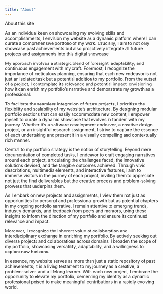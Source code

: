 ```yaml
---
title: "About"
---
```


About this site

As an individual keen on showcasing my evolving skills and accomplishments, I envision my website as a dynamic platform where I can curate a comprehensive portfolio of my work. Crucially, I aim to not only showcase past achievements but also proactively integrate all future projects and assignments into this digital showcase.

My approach involves a strategic blend of foresight, adaptability, and continuous engagement with my craft. Foremost, I recognize the importance of meticulous planning, ensuring that each new endeavor is not just an isolated task but a potential addition to my portfolio. From the outset of a project, I contemplate its relevance and potential impact, envisioning how it can enrich my portfolio's narrative and demonstrate my growth as a professional.

To facilitate the seamless integration of future projects, I prioritize the flexibility and scalability of my website's architecture. By designing modular portfolio sections that can easily accommodate new content, I empower myself to curate a dynamic showcase that evolves in tandem with my journey. Whether it's a software development endeavor, a creative design project, or an insightful research assignment, I strive to capture the essence of each undertaking and present it in a visually compelling and contextually rich manner.

Central to my portfolio strategy is the notion of storytelling. Beyond mere documentation of completed tasks, I endeavor to craft engaging narratives around each project, articulating the challenges faced, the innovative solutions devised, and the tangible outcomes achieved. Through vivid descriptions, multimedia elements, and interactive features, I aim to immerse visitors in the journey of each project, inviting them to appreciate not just the final deliverables but the creative process and problem-solving prowess that underpins them.

As I embark on new projects and assignments, I view them not just as opportunities for personal and professional growth but as potential chapters in my ongoing portfolio narrative. I remain attentive to emerging trends, industry demands, and feedback from peers and mentors, using these insights to inform the direction of my portfolio and ensure its continued relevance and impact.

Moreover, I recognize the inherent value of collaboration and interdisciplinary exchange in enriching my portfolio. By actively seeking out diverse projects and collaborations across domains, I broaden the scope of my portfolio, showcasing versatility, adaptability, and a willingness to explore new horizons.

In essence, my website serves as more than just a static repository of past achievements; it is a living testament to my journey as a creative, a problem-solver, and a lifelong learner. With each new project, I embrace the opportunity to elevate my portfolio, cementing my identity as a dynamic professional poised to make meaningful contributions in a rapidly evolving world.
